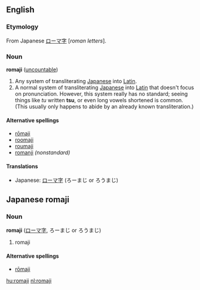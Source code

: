 ==English==
===Etymology===
From Japanese [[ローマ字]] [''roman letters''].

===Noun===
'''romaji''' ([[uncountable]])

# Any system of transliterating [[Japanese]] into [[Latin]].
# A normal system of transliterating [[Japanese]] into [[Latin]] that doesn't focus on pronunciation. However, this system really has no standard; seeing things like ''tu'' written '''tsu''', or even long vowels shortened is common. (This usually only happens to abide by an already known transliteration.)

====Alternative spellings====
*[[rōmaji]]
*[[roomaji]]
*[[roumaji]]
*[[romanji]] ''(nonstandard)''

====Translations====
*Japanese: [[ローマ字]] (ろーまじ or ろうまじ)

==Japanese romaji==
===Noun===
'''romaji''' ([[ローマ字]], ろーまじ or ろうまじ)

# romaji

====Alternative spellings====
*[[rōmaji]]

[[hu:romaji]]
[[nl:romaji]]